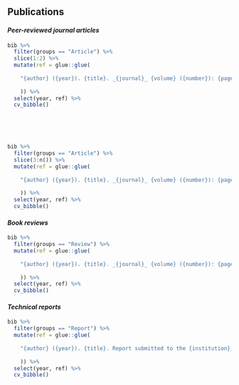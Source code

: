 
<br>

## Publications 

#### _Peer-reviewed journal articles_

```r

bib %>% 
  filter(groups == "Article") %>% 
  slice(1:2) %>% 
  mutate(ref = glue::glue(
    
    "{author} ({year}). {title}. _{journal}_ {volume} ({number}): {pages}. DOI: {doi} <br><br>"
    
    )) %>% 
  select(year, ref) %>% 
  cv_bibble()

```

<br><br><br>

```r

bib %>% 
  filter(groups == "Article") %>% 
  slice(3:n()) %>% 
  mutate(ref = glue::glue(
    
    "{author} ({year}). {title}. _{journal}_ {volume} ({number}): {pages}. DOI: {doi} <br><br>"
    
    )) %>% 
  select(year, ref) %>% 
  cv_bibble()

```

#### _Book reviews_

```r

bib %>%
  filter(groups == "Review") %>%
  mutate(ref = glue::glue(
    
    "{author} ({year}). {title}. _{journal}_ {volume} ({number}): {pages}. DOI: {doi} <br><br>"
    
    )) %>% 
  select(year, ref) %>% 
  cv_bibble()

```

#### _Technical reports_

```r

bib %>% 
  filter(groups == "Report") %>% 
  mutate(ref = glue::glue(
    
    "{author} ({year}). {title}. Report submitted to the {institution}, {address}. <br><br>"
    
    )) %>% 
  select(year, ref) %>% 
  cv_bibble()

```